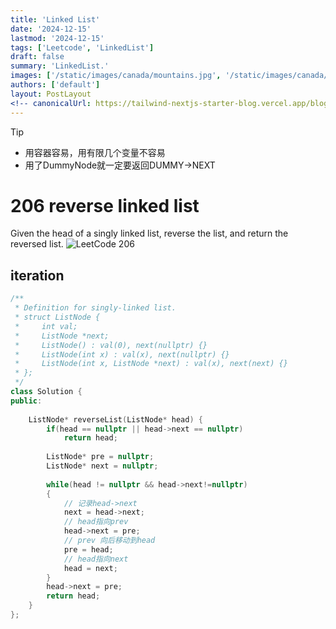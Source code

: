 ```yaml
---
title: 'Linked List'
date: '2024-12-15'
lastmod: '2024-12-15'
tags: ['Leetcode', 'LinkedList']
draft: false
summary: 'LinkedList.'
images: ['/static/images/canada/mountains.jpg', '/static/images/canada/toronto.jpg']
authors: ['default']
layout: PostLayout
<!-- canonicalUrl: https://tailwind-nextjs-starter-blog.vercel.app/blog/introducing-tailwind-nextjs-starter-blog -->
---
```


> [!TIP]
> - 用容器容易，用有限几个变量不容易
> - 用了DummyNode就一定要返回DUMMY->NEXT

# 206 reverse linked list
Given the head of a singly linked list, reverse the list, and return the reversed list.
![LeetCode 206](/static/images/leetcode/206.png)

## iteration
```cpp
/**
 * Definition for singly-linked list.
 * struct ListNode {
 *     int val;
 *     ListNode *next;
 *     ListNode() : val(0), next(nullptr) {}
 *     ListNode(int x) : val(x), next(nullptr) {}
 *     ListNode(int x, ListNode *next) : val(x), next(next) {}
 * };
 */
class Solution {
public:
    
    ListNode* reverseList(ListNode* head) {
        if(head == nullptr || head->next == nullptr)
            return head;
        
        ListNode* pre = nullptr;
        ListNode* next = nullptr;
        
        while(head != nullptr && head->next!=nullptr)
        {
            // 记录head->next
            next = head->next;
            // head指向prev
            head->next = pre;
            // prev 向后移动到head
            pre = head;
            // head指向next
            head = next;
        }
        head->next = pre;
        return head;
    }
};
```
